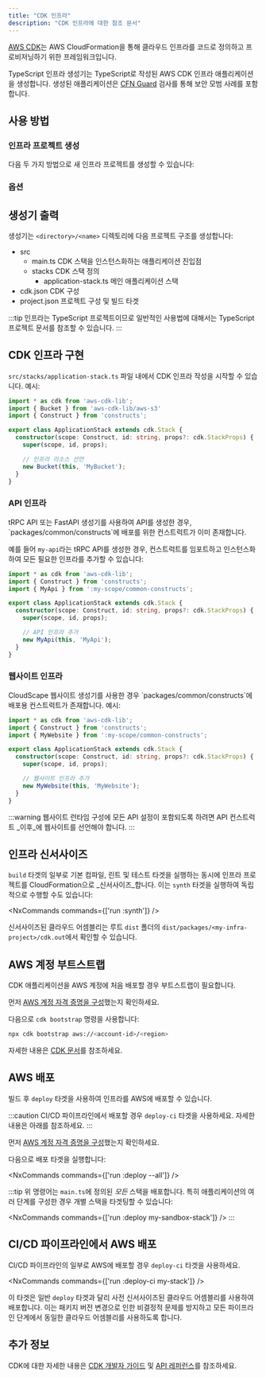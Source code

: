 ```yaml
---
title: "CDK 인프라"
description: "CDK 인프라에 대한 참조 문서"
---
```





[AWS CDK](https://docs.aws.amazon.com/cdk/v2/guide/home.html)는 AWS CloudFormation을 통해 클라우드 인프라를 코드로 정의하고 프로비저닝하기 위한 프레임워크입니다.

TypeScript 인프라 생성기는 TypeScript로 작성된 AWS CDK 인프라 애플리케이션을 생성합니다. 생성된 애플리케이션은 [CFN Guard](https://docs.aws.amazon.com/cfn-guard/latest/ug/what-is-guard.html) 검사를 통해 보안 모범 사례를 포함합니다.

## 사용 방법

### 인프라 프로젝트 생성

다음 두 가지 방법으로 새 인프라 프로젝트를 생성할 수 있습니다:

<RunGenerator generator="ts#infra" />

### 옵션

<GeneratorParameters schema={schema} />

## 생성기 출력

생성기는 `<directory>/<name>` 디렉토리에 다음 프로젝트 구조를 생성합니다:

<FileTree>

  - src
    - main.ts CDK 스택을 인스턴스화하는 애플리케이션 진입점
    - stacks CDK 스택 정의
      - application-stack.ts 메인 애플리케이션 스택
  - cdk.json CDK 구성
  - project.json 프로젝트 구성 및 빌드 타겟

</FileTree>

:::tip
인프라는 TypeScript 프로젝트이므로 일반적인 사용법에 대해서는 <Link path="guides/typescript-project">TypeScript 프로젝트 문서</Link>를 참조할 수 있습니다.
:::

## CDK 인프라 구현

`src/stacks/application-stack.ts` 파일 내에서 CDK 인프라 작성을 시작할 수 있습니다. 예시:

```ts title="src/stacks/application-stack.ts" {9-10}
import * as cdk from 'aws-cdk-lib';
import { Bucket } from 'aws-cdk-lib/aws-s3'
import { Construct } from 'constructs';

export class ApplicationStack extends cdk.Stack {
  constructor(scope: Construct, id: string, props?: cdk.StackProps) {
    super(scope, id, props);

    // 인프라 리소스 선언
    new Bucket(this, 'MyBucket');
  }
}
```

### API 인프라

<Link path="guides/trpc">tRPC API</Link> 또는 <Link path="guides/fastapi">FastAPI</Link> 생성기를 사용하여 API를 생성한 경우, `packages/common/constructs`에 배포를 위한 컨스트럭트가 이미 존재합니다.

예를 들어 `my-api`라는 tRPC API를 생성한 경우, 컨스트럭트를 임포트하고 인스턴스화하여 모든 필요한 인프라를 추가할 수 있습니다:

```ts title="src/stacks/application-stack.ts" {3, 9-10}
import * as cdk from 'aws-cdk-lib';
import { Construct } from 'constructs';
import { MyApi } from ':my-scope/common-constructs';

export class ApplicationStack extends cdk.Stack {
  constructor(scope: Construct, id: string, props?: cdk.StackProps) {
    super(scope, id, props);

    // API 인프라 추가
    new MyApi(this, 'MyApi');
  }
}
```

### 웹사이트 인프라

<Link path="guides/cloudscape-website">CloudScape 웹사이트</Link> 생성기를 사용한 경우 `packages/common/constructs`에 배포용 컨스트럭트가 존재합니다. 예시:

```ts title="src/stacks/application-stack.ts" {3, 9-10}
import * as cdk from 'aws-cdk-lib';
import { Construct } from 'constructs';
import { MyWebsite } from ':my-scope/common-constructs';

export class ApplicationStack extends cdk.Stack {
  constructor(scope: Construct, id: string, props?: cdk.StackProps) {
    super(scope, id, props);

    // 웹사이트 인프라 추가
    new MyWebsite(this, 'MyWebsite');
  }
}
```

:::warning
웹사이트 <Link path="guides/cloudscape-website#runtime-configuration">런타임 구성</Link>에 모든 API 설정이 포함되도록 하려면 API 컨스트럭트 _이후_에 웹사이트를 선언해야 합니다.
:::

## 인프라 신서사이즈

`build` 타겟의 일부로 <Link path="guides/typescript-project#building">기본 컴파일, 린트 및 테스트 타겟</Link>을 실행하는 동시에 인프라 프로젝트를 CloudFormation으로 _신서사이즈_합니다. 이는 `synth` 타겟을 실행하여 독립적으로 수행할 수도 있습니다:

<NxCommands commands={['run <my-infra>:synth']} />

신서사이즈된 클라우드 어셈블리는 루트 `dist` 폴더의 `dist/packages/<my-infra-project>/cdk.out`에서 확인할 수 있습니다.

## AWS 계정 부트스트랩

CDK 애플리케이션을 AWS 계정에 처음 배포할 경우 부트스트랩이 필요합니다.

먼저 [AWS 계정 자격 증명을 구성](https://docs.aws.amazon.com/sdkref/latest/guide/access.html)했는지 확인하세요.

다음으로 `cdk bootstrap` 명령을 사용합니다:

```bash
npx cdk bootstrap aws://<account-id>/<region>
```

자세한 내용은 [CDK 문서](https://docs.aws.amazon.com/cdk/v2/guide/bootstrapping-env.html)를 참조하세요.

## AWS 배포

빌드 후 `deploy` 타겟을 사용하여 인프라를 AWS에 배포할 수 있습니다.

:::caution
CI/CD 파이프라인에서 배포할 경우 `deploy-ci` 타겟을 사용하세요. 자세한 내용은 아래를 참조하세요.
:::

먼저 [AWS 계정 자격 증명을 구성](https://docs.aws.amazon.com/sdkref/latest/guide/access.html)했는지 확인하세요.

다음으로 배포 타겟을 실행합니다:

<NxCommands commands={['run <my-infra>:deploy --all']} />

:::tip
위 명령어는 `main.ts`에 정의된 _모든_ 스택을 배포합니다. 특히 애플리케이션의 여러 단계를 구성한 경우 개별 스택을 타겟팅할 수 있습니다:

<NxCommands commands={['run <my-infra>:deploy my-sandbox-stack']} />
:::

## CI/CD 파이프라인에서 AWS 배포

CI/CD 파이프라인의 일부로 AWS에 배포할 경우 `deploy-ci` 타겟을 사용하세요.

<NxCommands commands={['run <my-infra>:deploy-ci my-stack']} />

이 타겟은 일반 `deploy` 타겟과 달리 사전 신서사이즈된 클라우드 어셈블리를 사용하여 배포합니다. 이는 패키지 버전 변경으로 인한 비결정적 문제를 방지하고 모든 파이프라인 단계에서 동일한 클라우드 어셈블리를 사용하도록 합니다.

## 추가 정보

CDK에 대한 자세한 내용은 [CDK 개발자 가이드](https://docs.aws.amazon.com/cdk/v2/guide/core_concepts.html) 및 [API 레퍼런스](https://docs.aws.amazon.com/cdk/api/v2/docs/aws-construct-library.html)를 참조하세요.